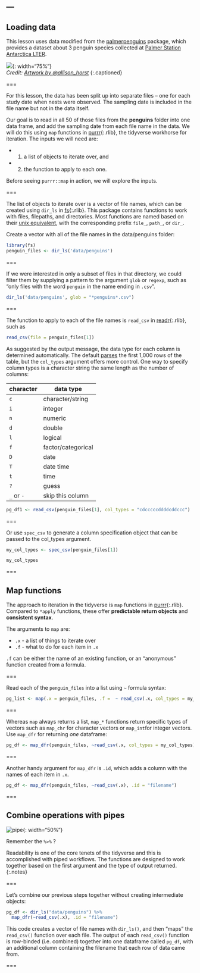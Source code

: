 ---
---

## Loading data

This lesson uses data modified from the [palmerpenguins](https://allisonhorst.github.io/palmerpenguins/index.html) package, which provides a dataset about 3 penguin species collected at [Palmer Station Antarctica LTER](https://pal.lternet.edu/). 

![]({% include asset.html path="images/lter_penguins.png" %}){: width="75%"}  
*Credit: [Artwork by @allison_horst](https://www.allisonhorst.com/)*
{:.captioned}


===

For this lesson, the data has been split up into separate files -- one for each study date when nests were observed. The sampling date is included in the file name but not in the data itself. 

Our goal is to read in all 50 of those files from the **penguins** folder into one data frame, and add the sampling date from each file name in the data. We will do this using `map` functions in [purrr](){:.rlib}, the tidyverse workhorse for iteration. The inputs we will need are:

* (1) a list of objects to iterate over, and 
* (2) the function to apply to each one. 

Before seeing `purrr::map` in action, we will explore the inputs. 

===

The list of objects to iterate over is a vector of file names, which can be created using `dir_ls` in [fs](){:.rlib}. This package contains functions to work with files, filepaths, and directories. Most functions are named based on their [unix equivalent](https://fs.r-lib.org/articles/function-comparisons.html), with the corresponding prefix `file_`, `path_`, or `dir_`. 

Create a vector with all of the file names in the data/penguins folder:

```r
library(fs)
penguin_files <- dir_ls('data/penguins')
```

===

If we were interested in only a subset of files in that directory, we could filter them by supplying a pattern to the argument `glob` or `regexp`, such as "only files with the word `penguin` in the name ending in `.csv`". 

```r
dir_ls('data/penguins', glob = "*penguins*.csv")
```


===

The function to apply to each of the file names is `read_csv` in [readr](){:.rlib}, such as

```r
read_csv(file = penguin_files[1])
```

As suggested by the output message, the data type for each column is determined automatically. The default [parses](https://readr.tidyverse.org/articles/readr.html#vector-parsers) the first 1,000 rows of the table, but the `col_types` argument offers more control. One way to specify column types is a character string the same length as the number of columns:

| character   | data type       |
|-------------+------------------|
| `c`    |  character/string    |
| `i`    |  integer             |
| `n`    |  numeric             |
| `d`    |  double              |
| `l`    | logical              |
| `f`    | factor/categorical   |
| `D`    | date             |
| `T`    | date time        |
| `t`    | time       |
| `?`    | guess      |
| `_` or `-` | skip this column |

```r
pg_df1 <- read_csv(penguin_files[1], col_types = "cdcccccddddcddccc")
```

===

Or use `spec_csv` to generate a column specification object that can be passed to the col_types argument. 

```r
my_col_types <- spec_csv(penguin_files[1])
```
```r
my_col_types
```

===

## Map functions

The approach to iteration in the tidyverse is `map` functions in [purrr](){:.rlib}. Compared to `*apply` functions, these offer **predictable return objects** and **consistent syntax**. 

The arguments to `map` are: 

* `.x` - a list of things to iterate over
* `.f` - what to do for each item in `.x`

`.f` can be either the name of an existing function, or an "anonymous" function created from a formula. 

===

Read each of the `penguin_files` into a list using `~` formula syntax:

```r
pg_list <- map(.x = penguin_files, .f =  ~ read_csv(.x, col_types = my_col_types))
```

===

Whereas `map` always returns a list, `map_*` functions return specific types of vectors such as `map_chr` for character vectors or `map_int`for integer vectors. Use `map_dfr` for returning *one* dataframe:

```r
pg_df <- map_dfr(penguin_files, ~read_csv(.x, col_types = my_col_types))
```


===

Another handy argument for `map_dfr` is `.id`, which adds a column with the names of each item in `.x`. 

```r
pg_df <- map_dfr(penguin_files, ~read_csv(.x), .id = "filename")
```

===

## Combine operations with pipes


![pipe]({% include asset.html path="images/pipe.jpeg" %}){: width="50%"}

Remember the `%>%` ? 

Readability is one of the core tenets of the tidyverse and this is accomplished with piped workflows. The functions are designed to work together based on the first argument and the type of output returned. 
{:.notes}

===

Let's combine our previous steps together without creating intermediate objects:

```r
pg_df <- dir_ls("data/penguins") %>%
  map_dfr(~read_csv(.x), .id = "filename")
```

This code creates a vector of file names with `dir_ls()`, and then "maps" the `read_csv()` function over each file. The output of each `read_csv()` function is row-binded (i.e. combined) together into one dataframe called `pg_df`, with an additional column containing the filename that each row of data came from. 

===

